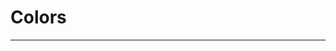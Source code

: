 
<Meta title="Colors" />

# Colors

---

<ColorPalette>
  <ColorItem
    title="Gray Scale"
    colors={{
      'gray-scale-00': ODSColorTokenVariables['gray-scale-00'],
      'gray-scale-01': ODSColorTokenVariables['gray-scale-01'],
      'gray-scale-02': ODSColorTokenVariables['gray-scale-02'],
      'gray-scale-03': ODSColorTokenVariables['gray-scale-03'],
      'gray-scale-04': ODSColorTokenVariables['gray-scale-04'],
      'gray-scale-05': ODSColorTokenVariables['gray-scale-05'],
      'gray-scale-06': ODSColorTokenVariables['gray-scale-06'],
    }}
  />
  <ColorItem
    title="sungyeon"
    colors={{
      'sungyeon-01': ODSColorTokenVariables['sungyeon-01'],
      'sungyeon-02': ODSColorTokenVariables['sungyeon-02'],
      'sungyeon-03': ODSColorTokenVariables['sungyeon-03'],
      'sungyeon-04': ODSColorTokenVariables['sungyeon-04'],
      'sungyeon-05': ODSColorTokenVariables['sungyeon-05'],
    }}
  />
  <ColorItem
    title="yeji"
    colors={{
      'yeji-01': ODSColorTokenVariables['yeji-01'],
      'yeji-02': ODSColorTokenVariables['yeji-02'],
      'yeji-03': ODSColorTokenVariables['yeji-03'],
      'yeji-04': ODSColorTokenVariables['yeji-04'],
      'yeji-05': ODSColorTokenVariables['yeji-05'],
    }}
  />
  <ColorItem
    title="jaeyoon"
    colors={{
      'jaeyoon-01': ODSColorTokenVariables['jaeyoon-01'],
      'jaeyoon-02': ODSColorTokenVariables['jaeyoon-02'],
      'jaeyoon-03': ODSColorTokenVariables['jaeyoon-03'],
      'jaeyoon-04': ODSColorTokenVariables['jaeyoon-04'],
      'jaeyoon-05': ODSColorTokenVariables['jaeyoon-05'],
    }}
  />
</ColorPalette>
